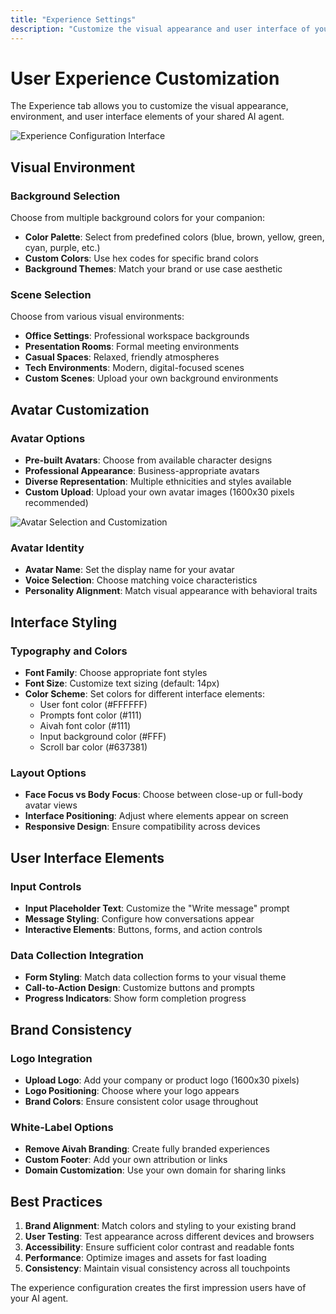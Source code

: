 ```yaml
---
title: "Experience Settings"
description: "Customize the visual appearance and user interface of your shared agent"
---
```


# User Experience Customization

The Experience tab allows you to customize the visual appearance, environment, and user interface elements of your shared AI agent.

![Experience Configuration Interface](/Users/ahmedz/Documents/GitHub/chatbot/aivah-guide/share/Share%20/Screenshot%202025-08-09%20at%201.22.41%20PM.png)

## Visual Environment

### Background Selection
Choose from multiple background colors for your companion:
- **Color Palette**: Select from predefined colors (blue, brown, yellow, green, cyan, purple, etc.)
- **Custom Colors**: Use hex codes for specific brand colors
- **Background Themes**: Match your brand or use case aesthetic

### Scene Selection
Choose from various visual environments:
- **Office Settings**: Professional workspace backgrounds
- **Presentation Rooms**: Formal meeting environments  
- **Casual Spaces**: Relaxed, friendly atmospheres
- **Tech Environments**: Modern, digital-focused scenes
- **Custom Scenes**: Upload your own background environments

## Avatar Customization

### Avatar Options
- **Pre-built Avatars**: Choose from available character designs
- **Professional Appearance**: Business-appropriate avatars
- **Diverse Representation**: Multiple ethnicities and styles available
- **Custom Upload**: Upload your own avatar images (1600x30 pixels recommended)

![Avatar Selection and Customization](/Users/ahmedz/Documents/GitHub/chatbot/aivah-guide/share/Share%20/Screenshot%202025-08-09%20at%201.23.22%20PM.png)

### Avatar Identity
- **Avatar Name**: Set the display name for your avatar
- **Voice Selection**: Choose matching voice characteristics
- **Personality Alignment**: Match visual appearance with behavioral traits

## Interface Styling

### Typography and Colors
- **Font Family**: Choose appropriate font styles
- **Font Size**: Customize text sizing (default: 14px)
- **Color Scheme**: Set colors for different interface elements:
  - User font color (#FFFFFF)
  - Prompts font color (#111)  
  - Aivah font color (#111)
  - Input background color (#FFF)
  - Scroll bar color (#637381)

### Layout Options
- **Face Focus vs Body Focus**: Choose between close-up or full-body avatar views
- **Interface Positioning**: Adjust where elements appear on screen
- **Responsive Design**: Ensure compatibility across devices

## User Interface Elements

### Input Controls
- **Input Placeholder Text**: Customize the "Write message" prompt
- **Message Styling**: Configure how conversations appear
- **Interactive Elements**: Buttons, forms, and action controls

### Data Collection Integration
- **Form Styling**: Match data collection forms to your visual theme
- **Call-to-Action Design**: Customize buttons and prompts
- **Progress Indicators**: Show form completion progress

## Brand Consistency

### Logo Integration
- **Upload Logo**: Add your company or product logo (1600x30 pixels)
- **Logo Positioning**: Choose where your logo appears
- **Brand Colors**: Ensure consistent color usage throughout

### White-Label Options
- **Remove Aivah Branding**: Create fully branded experiences
- **Custom Footer**: Add your own attribution or links
- **Domain Customization**: Use your own domain for sharing links

## Best Practices

1. **Brand Alignment**: Match colors and styling to your existing brand
2. **User Testing**: Test appearance across different devices and browsers
3. **Accessibility**: Ensure sufficient color contrast and readable fonts
4. **Performance**: Optimize images and assets for fast loading
5. **Consistency**: Maintain visual consistency across all touchpoints

The experience configuration creates the first impression users have of your AI agent.
